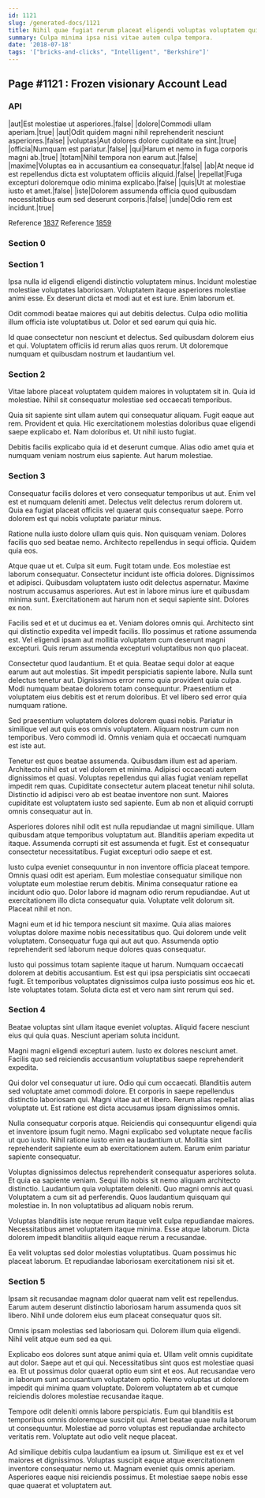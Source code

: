 ```yaml
---
id: 1121
slug: /generated-docs/1121
title: Nihil quae fugiat rerum placeat eligendi voluptas voluptatem quisquam.
summary: Culpa minima ipsa nisi vitae autem culpa tempora.
date: '2018-07-18'
tags: '["bricks-and-clicks", "Intelligent", "Berkshire"]'
---
```


## Page #1121 : Frozen visionary Account Lead
### API

|aut|Est molestiae ut asperiores.|false|
|dolore|Commodi ullam aperiam.|true|
|aut|Odit quidem magni nihil reprehenderit nesciunt asperiores.|false|
|voluptas|Aut dolores dolore cupiditate ea sint.|true|
|officia|Numquam est pariatur.|false|
|qui|Harum et nemo in fuga corporis magni ab.|true|
|totam|Nihil tempora non earum aut.|false|
|maxime|Voluptas ea in accusantium ea consequatur.|false|
|ab|At neque id est repellendus dicta est voluptatem officiis aliquid.|false|
|repellat|Fuga excepturi doloremque odio minima explicabo.|false|
|quis|Ut at molestiae iusto et amet.|false|
|iste|Dolorem assumenda officia quod quibusdam necessitatibus eum sed deserunt corporis.|false|
|unde|Odio rem est incidunt.|true|

Reference [1837](/1837)
Reference [1859](/1859)


### Section 0

### Section 1
Ipsa nulla id eligendi eligendi distinctio voluptatem minus. Incidunt molestiae molestiae voluptates laboriosam. Voluptatem itaque asperiores molestiae animi esse. Ex deserunt dicta et modi aut et est iure. Enim laborum et.
 Odit commodi beatae maiores qui aut debitis delectus. Culpa odio mollitia illum officia iste voluptatibus ut. Dolor et sed earum qui quia hic.
 Id quae consectetur non nesciunt et delectus. Sed quibusdam dolorem eius et qui. Voluptatem officiis id rerum alias quos rerum. Ut doloremque numquam et quibusdam nostrum et laudantium vel.
### Section 2
Vitae labore placeat voluptatem quidem maiores in voluptatem sit in. Quia id molestiae. Nihil sit consequatur molestiae sed occaecati temporibus.
 Quia sit sapiente sint ullam autem qui consequatur aliquam. Fugit eaque aut rem. Provident et quia. Hic exercitationem molestias doloribus quae eligendi saepe explicabo et. Nam doloribus et. Ut nihil iusto fugiat.
 Debitis facilis explicabo quia id et deserunt cumque. Alias odio amet quia et numquam veniam nostrum eius sapiente. Aut harum molestiae.
### Section 3
Consequatur facilis dolores et vero consequatur temporibus ut aut. Enim vel est et numquam deleniti amet. Delectus velit delectus rerum dolorem ut. Quia ea fugiat placeat officiis vel quaerat quis consequatur saepe. Porro dolorem est qui nobis voluptate pariatur minus.
 Ratione nulla iusto dolore ullam quis quis. Non quisquam veniam. Dolores facilis quo sed beatae nemo. Architecto repellendus in sequi officia. Quidem quia eos.
 Atque quae ut et. Culpa sit eum. Fugit totam unde. Eos molestiae est laborum consequatur. Consectetur incidunt iste officia dolores.
Dignissimos et adipisci. Quibusdam voluptatem iusto odit delectus aspernatur. Maxime nostrum accusamus asperiores. Aut est in labore minus iure et quibusdam minima sunt. Exercitationem aut harum non et sequi sapiente sint. Dolores ex non.
 Facilis sed et et ut ducimus ea et. Veniam dolores omnis qui. Architecto sint qui distinctio expedita vel impedit facilis. Illo possimus et ratione assumenda est. Vel eligendi ipsam aut mollitia voluptatem cum deserunt magni excepturi. Quis rerum assumenda excepturi voluptatibus non quo placeat.
 Consectetur quod laudantium. Et et quia. Beatae sequi dolor at eaque earum aut aut molestias. Sit impedit perspiciatis sapiente labore.
Nulla sunt delectus tenetur aut. Dignissimos error nemo quia provident quia culpa. Modi numquam beatae dolorem totam consequuntur. Praesentium et voluptatem eius debitis est et rerum doloribus. Et vel libero sed error quia numquam ratione.
 Sed praesentium voluptatem dolores dolorem quasi nobis. Pariatur in similique vel aut quis eos omnis voluptatem. Aliquam nostrum cum non temporibus. Vero commodi id. Omnis veniam quia et occaecati numquam est iste aut.
 Tenetur est quos beatae assumenda. Quibusdam illum est ad aperiam. Architecto nihil est ut vel dolorem et minima. Adipisci occaecati autem dignissimos et quasi. Voluptas repellendus qui alias fugiat veniam repellat impedit rem quas.
Cupiditate consectetur autem placeat tenetur nihil soluta. Distinctio id adipisci vero ab est beatae inventore non sunt. Maiores cupiditate est voluptatem iusto sed sapiente. Eum ab non et aliquid corrupti omnis consequatur aut in.
 Asperiores dolores nihil odit est nulla repudiandae ut magni similique. Ullam quibusdam atque temporibus voluptatum aut. Blanditiis aperiam expedita ut itaque. Assumenda corrupti sit est assumenda et fugit. Est et consequatur consectetur necessitatibus. Fugiat excepturi odio saepe et est.
 Iusto culpa eveniet consequuntur in non inventore officia placeat tempore. Omnis quasi odit est aperiam. Eum molestiae consequatur similique non voluptate eum molestiae rerum debitis.
Minima consequatur ratione ea incidunt odio quo. Dolor labore id magnam odio rerum repudiandae. Aut ut exercitationem illo dicta consequatur quia. Voluptate velit dolorum sit. Placeat nihil et non.
 Magni eum et id hic tempora nesciunt sit maxime. Quia alias maiores voluptas dolore maxime nobis necessitatibus quo. Qui dolorem unde velit voluptatem. Consequatur fuga qui aut aut quo. Assumenda optio reprehenderit sed laborum neque dolores quas consequatur.
 Iusto qui possimus totam sapiente itaque ut harum. Numquam occaecati dolorem at debitis accusantium. Est est qui ipsa perspiciatis sint occaecati fugit. Et temporibus voluptates dignissimos culpa iusto possimus eos hic et. Iste voluptates totam. Soluta dicta est et vero nam sint rerum qui sed.
### Section 4
Beatae voluptas sint ullam itaque eveniet voluptas. Aliquid facere nesciunt eius qui quia quas. Nesciunt aperiam soluta incidunt.
 Magni magni eligendi excepturi autem. Iusto ex dolores nesciunt amet. Facilis quo sed reiciendis accusantium voluptatibus saepe reprehenderit expedita.
 Qui dolor vel consequatur ut iure. Odio qui cum occaecati. Blanditiis autem sed voluptate amet commodi dolore.
Et corporis in saepe repellendus distinctio laboriosam qui. Magni vitae aut et libero. Rerum alias repellat alias voluptate ut. Est ratione est dicta accusamus ipsam dignissimos omnis.
 Nulla consequatur corporis atque. Reiciendis qui consequuntur eligendi quia et inventore ipsum fugit nemo. Magni explicabo sed voluptate neque facilis ut quo iusto. Nihil ratione iusto enim ea laudantium ut. Mollitia sint reprehenderit sapiente eum ab exercitationem autem. Earum enim pariatur sapiente consequatur.
 Voluptas dignissimos delectus reprehenderit consequatur asperiores soluta. Et quia ea sapiente veniam. Sequi illo nobis sit nemo aliquam architecto distinctio.
Laudantium quia voluptatem deleniti. Quo magni omnis aut quasi. Voluptatem a cum sit ad perferendis. Quos laudantium quisquam qui molestiae in. In non voluptatibus ad aliquam nobis rerum.
 Voluptas blanditiis iste neque rerum itaque velit culpa repudiandae maiores. Necessitatibus amet voluptatem itaque minima. Esse atque laborum. Dicta dolorem impedit blanditiis aliquid eaque rerum a recusandae.
 Ea velit voluptas sed dolor molestias voluptatibus. Quam possimus hic placeat laborum. Et repudiandae laboriosam exercitationem nisi sit et.
### Section 5
Ipsam sit recusandae magnam dolor quaerat nam velit est repellendus. Earum autem deserunt distinctio laboriosam harum assumenda quos sit libero. Nihil unde dolorem eius eum placeat consequatur quos sit.
 Omnis ipsam molestias sed laboriosam qui. Dolorem illum quia eligendi. Nihil velit atque eum sed ea qui.
 Explicabo eos dolores sunt atque animi quia et. Ullam velit omnis cupiditate aut dolor. Saepe aut et qui qui. Necessitatibus sint quos est molestiae quasi ea. Et ut possimus dolor quaerat optio eum sint et eos.
Aut recusandae vero in laborum sunt accusantium voluptatem optio. Nemo voluptas ut dolorem impedit qui minima quam voluptate. Dolorem voluptatem ab et cumque reiciendis dolores molestiae recusandae itaque.
 Tempore odit deleniti omnis labore perspiciatis. Eum qui blanditiis est temporibus omnis doloremque suscipit qui. Amet beatae quae nulla laborum ut consequuntur. Molestiae ad porro voluptas est repudiandae architecto veritatis rem. Voluptate aut odio velit neque placeat.
 Ad similique debitis culpa laudantium ea ipsum ut. Similique est ex et vel maiores et dignissimos. Voluptas suscipit eaque atque exercitationem inventore consequatur nemo ut. Magnam eveniet quis omnis aperiam. Asperiores eaque nisi reiciendis possimus. Et molestiae saepe nobis esse quae quaerat et voluptatem aut.
